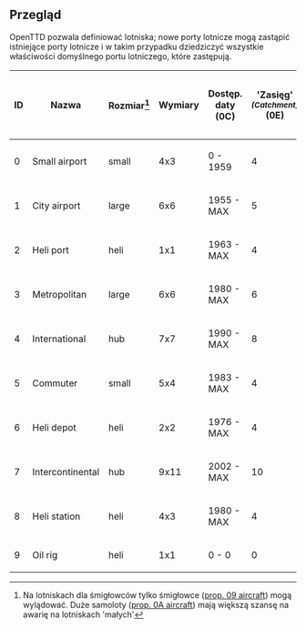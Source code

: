 {{pl/Development/NewGRF/inne strony|en=newgrf-specs.tt-wiki.net/wiki/AirportTypes|pl=pl/Development/NewGRF/NFO Specs/AirportTypes}}
<!--{{-}}<br>--><!--{{ambox | text = w trakcie edycji.}}--><!-- -->
== Przegląd ==
OpenTTD pozwala definiować lotniska; nowe porty lotnicze mogą zastąpić istniejące porty lotnicze i w takim przypadku dziedziczyć wszystkie właściwości domyślnego portu lotniczego, które zastępują.

{|
!ID
!Nazwa
!Rozmiar<ref>Na lotniskach dla śmigłowców tylko śmigłowce ([[pl/Development/NewGRF/NFO Specs/Action0/Vehicles/Planes|prop. 09 aircraft]]) mogą wylądować. Duże samoloty ([[pl/Development/NewGRF/NFO Specs/Action0/Vehicles/Planes|prop. 0A aircraft]]) mają większą szansę na awarię na lotniskach 'małych'</ref>
!Wymiary
!Dostęp. daty  (0C)
!'Zasięg' <small>''(Catchment)''</small> (0E)
!Hałas (0F)
!Compatible (0D)
!Koszt Utrzym. Inf.   (11)
|-
|0
|Small airport
|small
|4x3
|0 - 1959
|4
|3
|Small
|7
|-
|1
|City airport
|large
|6x6
|1955 - MAX
|5
|5
|Large
|24
|-
|2
|Heli port
|heli
|1x1
|1963 - MAX
|4
|1
|Heliport
|4
|-
|3
|Metropolitan
|large
|6x6
|1980 - MAX
|6
|8
|Large
|28
|-
|4
|International
|hub
|7x7
|1990 - MAX
|8
|17
|Large
|42
|-
|5
|Commuter
|small
|5x4
|1983 - MAX
|4
|4
|Small
|20
|-
|6
|Heli depot
|heli
|2x2
|1976 - MAX
|4
|2
|Small
|7
|-
|7
|Intercontinental
|hub
|9x11
|2002 - MAX
|10
|25
|Large
|72
|-
|8
|Heli station
|heli
|4x3
|1980 - MAX
|4
|3
|Large
|14
|-
|9
|Oil rig
|heli
|1x1
|0 - 0
|0
|4
|Oilrig
|0
|}

<references />